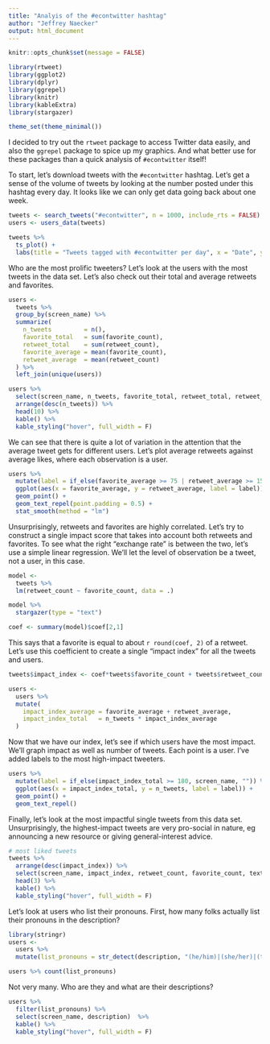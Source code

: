 ```yaml
---
title: "Analyis of the #econtwitter hashtag"
author: "Jeffrey Naecker"
output: html_document
---
```


```r
knitr::opts_chunk$set(message = FALSE)

library(rtweet)
library(ggplot2)
library(dplyr)
library(ggrepel)
library(knitr)
library(kableExtra)
library(stargazer)

theme_set(theme_minimal())
```

I decided to try out the `rtweet` package to access Twitter data easily, and also the `ggrepel` package to spice up my graphics.  And what better use for these packages than a quick analysis of `#econtwitter` itself!

To start, let's download tweets with the `#econtwitter` hashtag.  Let's get a sense of the volume of tweets by looking at the number posted under this hashtag every day.
It looks like we can only get data going back about one week.

```r
tweets <- search_tweets("#econtwitter", n = 1000, include_rts = FALSE)
users <- users_data(tweets)
```

```r
tweets %>%
  ts_plot() +
  labs(title = "Tweets tagged with #econtwitter per day", x = "Date", y = "Number of tweets")
```

Who are the most prolific tweeters?  Let's look at the users with the most tweets in the data set.  Let's also check out their total and average retweets and favorites.

```r
users <- 
  tweets %>%
  group_by(screen_name) %>%
  summarize(
    n_tweets         = n(),
    favorite_total   = sum(favorite_count),
    retweet_total    = sum(retweet_count),
    favorite_average = mean(favorite_count),
    retweet_average  = mean(retweet_count)
  ) %>%
  left_join(unique(users))

users %>%
  select(screen_name, n_tweets, favorite_total, retweet_total, retweet_average, favorite_average, followers_count) %>%
  arrange(desc(n_tweets)) %>%
  head(10) %>%
  kable() %>%
  kable_styling("hover", full_width = F)
```

We can see that there is quite a lot of variation in the attention that the average tweet gets for different users. Let's plot average retweets against average likes, where each observation is a user.

```r
users %>%
  mutate(label = if_else(favorite_average >= 75 | retweet_average >= 15, screen_name, "")) %>%
  ggplot(aes(x = favorite_average, y = retweet_average, label = label)) +
  geom_point() +
  geom_text_repel(point.padding = 0.5) +
  stat_smooth(method = "lm")
```

Unsurprisingly, retweets and favorites are highly correlated.  Let's try to construct a single impact score that takes into account both retweets and favorites.  To see what the right "exchange rate" is between the two, let's use a simple linear regression.  We'll let the level of observation be a tweet, not a user, in this case.

```r
model <- 
  tweets %>%
  lm(retweet_count ~ favorite_count, data = .) 

model %>%
  stargazer(type = "text")

coef <- summary(model)$coef[2,1]
```

This says that a favorite is equal to about `r round(coef, 2)` of a retweet.  Let's use this coefficient to create a single "impact index" for all the tweets and users.

```r
tweets$impact_index <- coef*tweets$favorite_count + tweets$retweet_count

users <-
  users %>%
  mutate(
    impact_index_average = favorite_average + retweet_average,
    impact_index_total   = n_tweets * impact_index_average
  )
```

Now that we have our index, let's see if which users have the most impact.  We'll graph impact as well as number of tweets. Each point is a user.  I've added labels to the most high-impact tweeters.

```r
users %>%
  mutate(label = if_else(impact_index_total >= 180, screen_name, "")) %>%
  ggplot(aes(x = impact_index_total, y = n_tweets, label = label)) +
  geom_point() +
  geom_text_repel() 
```

Finally, let's look at the most impactful single tweets from this data set. Unsurprisingly, the highest-impact tweets are very pro-social in nature, eg announcing a new resource or giving general-interest advice.

```r
# most liked tweets
tweets %>%
  arrange(desc(impact_index)) %>%
  select(screen_name, impact_index, retweet_count, favorite_count, text) %>%
  head(3) %>%
  kable() %>%
  kable_styling("hover", full_width = F)
```

Let's look at users who list their pronouns.  First, how many folks actually list their pronouns in the description?

```r
library(stringr)
users <- 
  users %>%
  mutate(list_pronouns = str_detect(description, "(he/him)|(she/her)|(they/them)")) 

users %>% count(list_pronouns)
```

Not very many.  Who are they and what are their descriptions?

```r
users %>%
  filter(list_pronouns) %>%
  select(screen_name, description)  %>%
  kable() %>%
  kable_styling("hover", full_width = F)
```


